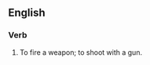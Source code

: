 ==English==

===Verb===
{{en-verb|busts a cap|busting a cap|busted a cap|head=[[bust]] [[a]] [[cap]]}}

# {{context|colloquial|or|slang}} To fire a weapon; to shoot with a gun.
